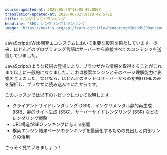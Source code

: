 ```yaml
---
source-updated-at: 2025-05-29T18:05:49.000Z
translation-updated-at: 2025-06-02T19:19:42.578Z
title: レンダリングとランキング
headline: 'SEO: レンダリングとランキング'
image: 'https://nextjs.org/api/learn-og?title=Rendering%20and%20Ranking&amp;chapter=10'
---
```


JavaScriptはWeb開発エコシステムにおいて重要な役割を果たしています。従来、ほとんどのプログラミング言語はサーバーから直接すべてのコンテンツを送信していました。

JavaScriptのような技術の登場により、ブラウザから情報を取得することがこれまで以上に一般的になりました。これは検索エンジンとそのページ理解能力に影響を与えました。なぜなら、ほとんどのボットはサーバーからの初期HTMLのみを解析し、ブラウザに読み込んでいたからです。

このレッスンでは以下のトピックについて説明します:

* クライアントサイドレンダリング (CSR)、インクリメンタル静的再生成 (ISR)、静的サイト生成 (SSG)、サーバーサイドレンダリング (SSR) などのレンダリング戦略
* URL構造がSEOランキングに与える影響
* 検索エンジン結果ページのランキングを最適化するための見出しと内部リンクの活用

さっそく見ていきましょう！